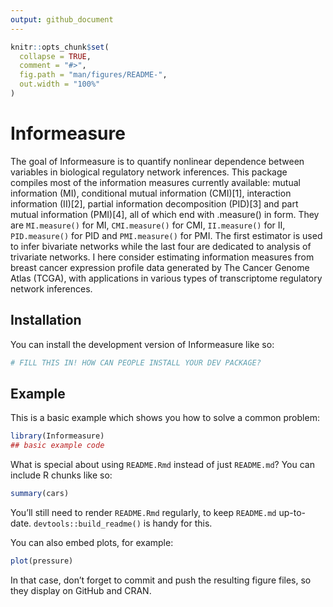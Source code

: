 ```yaml
---
output: github_document
---
```


<!-- README.md is generated from README.Rmd. Please edit that file -->

```r
knitr::opts_chunk$set(
  collapse = TRUE,
  comment = "#>",
  fig.path = "man/figures/README-",
  out.width = "100%"
)
```

# Informeasure

<!-- badges: start -->
<!-- badges: end -->

The goal of Informeasure is to quantify nonlinear dependence between variables in biological regulatory network inferences. This package compiles most of the information measures currently available: mutual information (MI), conditional mutual information (CMI)[1], interaction information (II)[2], partial information decomposition (PID)[3] and part mutual information (PMI)[4], all of which end with .measure() in form. They are `MI.measure()` for MI, `CMI.measure()` for CMI, `II.measure()` for II, `PID.measure()` for PID and `PMI.measure()` for PMI. The first estimator is used to infer bivariate networks while the last four are dedicated to analysis of trivariate networks. I here consider estimating information measures from breast cancer expression profile data generated by The Cancer Genome Atlas (TCGA), with applications in various types of transcriptome regulatory network inferences.


## Installation

You can install the development version of Informeasure like so:

``` r
# FILL THIS IN! HOW CAN PEOPLE INSTALL YOUR DEV PACKAGE?
```

## Example

This is a basic example which shows you how to solve a common problem:

```r
library(Informeasure)
## basic example code
```

What is special about using `README.Rmd` instead of just `README.md`? You can include R chunks like so:

```r
summary(cars)
```

You'll still need to render `README.Rmd` regularly, to keep `README.md` up-to-date. `devtools::build_readme()` is handy for this.

You can also embed plots, for example:

```r
plot(pressure)
```

In that case, don't forget to commit and push the resulting figure files, so they display on GitHub and CRAN.
